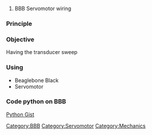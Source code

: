 # BBB Servomotor wiring

[[Category:BBB]]
[[Category:Servomotor]]
[[Category:Mechanics]]


=== Principle ===

=== Objective ===
Having the transducer sweep

=== Using ===
* Beaglebone Black
*Servomotor

=== Code python on BBB ===

[https://gist.github.com/kelu124/799c156b1ad3d47cb8dd Python Gist]